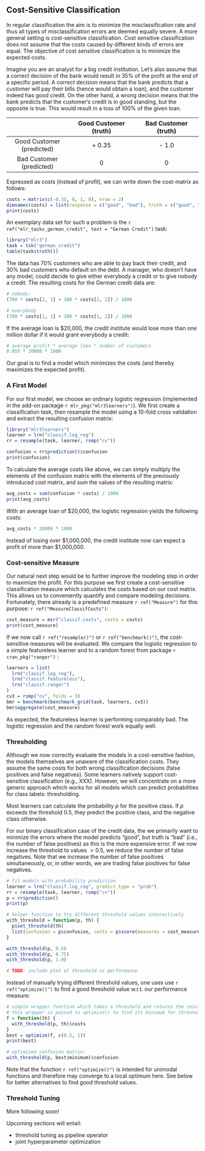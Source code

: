 ## Cost-Sensitive Classification {#cost-sens}

In regular classification the aim is to minimize the misclassification rate and thus all types of misclassification errors are deemed equally severe.
A more general setting is cost-sensitive classification.
Cost sensitive classification does not assume that the costs caused by different kinds of errors are equal.
The objective of cost sensitive classification is to minimize the expected costs.

Imagine you are an analyst for a big credit institution.
Let's also assume that a correct decision of the bank would result in 35% of the profit at the end of a specific period.
A correct decision means that the bank predicts that a customer will pay their bills (hence would obtain a loan), and the customer indeed has good credit.
On the other hand, a wrong decision means that the bank predicts that the customer's credit is in good standing, but the opposite is true.
This would result in a loss of 100% of the given loan.

|                           | Good Customer (truth)       | Bad Customer (truth)       |
| :-----------------------: | :-------------------------: | :------------------------: |
| Good Customer (predicted) | + 0.35                      | - 1.0                      |
| Bad Customer (predicted)  | 0                           | 0                          |


Expressed as costs (instead of profit), we can write down the cost-matrix as follows:

```r
costs = matrix(c(-0.35, 0, 1, 0), nrow = 2)
dimnames(costs) = list(response = c("good", "bad"), truth = c("good", "bad"))
print(costs)

```
An exemplary data set for such a problem is the `r ref("mlr_tasks_german_credit", text = "German Credit")` task:

```r
library("mlr3")
task = tsk("german_credit")
table(task$truth())
```

The data has 70% customers who are able to pay back their credit, and 30% bad customers who default on the debt.
A manager, who doesn't have any model, could decide to give either everybody a credit or to give nobody a credit.
The resulting costs for the German credit data are:

```r
# nobody:
(700 * costs[2, 1] + 300 * costs[2, 2]) / 1000

# everybody
(700 * costs[1, 1] + 300 * costs[1, 2]) / 1000
```

If the average loan is $20,000, the credit institute would lose more than one million dollar if it would grant everybody a credit:

```r
# average profit * average loan * number of customers
0.055 * 20000 * 1000
```

Our goal is to find a model which minimizes the costs (and thereby maximizes the expected profit).

### A First Model

For our first model, we choose an ordinary logistic regression (implemented in the add-on package `r mlr_pkg("mlr3learners")`).
We first create a classification task, then resample the model using a 10-fold cross validation and extract the resulting confusion matrix:

```r
library("mlr3learners")
learner = lrn("classif.log_reg")
rr = resample(task, learner, rsmp("cv"))

confusion = rr$prediction()$confusion
print(confusion)
```

To calculate the average costs like above, we can simply multiply the elements of the confusion matrix with the elements of the previously introduced cost matrix, and sum the values of the resulting matrix:

```r
avg_costs = sum(confusion * costs) / 1000
print(avg_costs)
```

With an average loan of \$20,000, the logistic regression yields the following costs:

```r
avg_costs * 20000 * 1000
```

Instead of losing over \$1,000,000, the credit institute now can expect a profit of more than \$1,000,000.

### Cost-sensitive Measure

Our natural next step would be to further improve the modeling step in order to maximize the profit.
For this purpose we first create a cost-sensitive classification measure which calculates the costs based on our cost matrix.
This allows us to conveniently quantify and compare modeling decisions.
Fortunately, there already is a predefined measure `r ref("Measure")` for this purpose: `r ref("MeasureClassifCosts")`:

```r
cost_measure = msr("classif.costs", costs = costs)
print(cost_measure)
```

If we now call `r ref("resample()")` or `r ref("benchmark()")`, the cost-sensitive measures will be evaluated.
We compare the logistic regression to a simple featureless learner and to a random forest from package `r cran_pkg("ranger")` :

```r
learners = list(
  lrn("classif.log_reg"),
  lrn("classif.featureless"),
  lrn("classif.ranger")
)
cv3 = rsmp("cv", folds = 3)
bmr = benchmark(benchmark_grid(task, learners, cv3))
bmr$aggregate(cost_measure)
```

As expected, the featureless learner is performing comparably bad.
The logistic regression and the random forest work equally well.


### Thresholding

Although we now correctly evaluate the models in a cost-sensitive fashion, the models themselves are unaware of the classification costs.
They assume the same costs for both wrong classification decisions (false positives and false negatives).
Some learners natively support cost-sensitive classification (e.g., XXX).
However, we will concentrate on a more generic approach which works for all models which can predict probabilities for class labels: thresholding.

Most learners can calculate the probability $p$ for the positive class.
If $p$ exceeds the threshold $0.5$, they predict the positive class, and the negative class otherwise.

For our binary classification case of the credit data, the we primarily want to minimize the errors where the model predicts "good", but truth is "bad" (i.e., the number of false positives) as this is the more expensive error.
If we now increase the threshold to values $> 0.5$, we reduce the number of false negatives.
Note that we increase the number of false positives simultaneously, or, in other words, we are trading false positives for false negatives.

```r
# fit models with probability prediction
learner = lrn("classif.log_reg", predict_type = "prob")
rr = resample(task, learner, rsmp("cv"))
p = rr$prediction()
print(p)

# helper function to try different threshold values interactively
with_threshold = function(p, th) {
  p$set_threshold(th)
  list(confusion = p$confusion, costs = p$score(measures = cost_measure, task = task))
}

with_threshold(p, 0.5)
with_threshold(p, 0.75)
with_threshold(p, 1.0)

# TODO: include plot of threshold vs performance
```

Instead of manually trying different threshold values, one uses use `r ref("optimize()")` to find a good threshold value w.r.t. our performance measure:

```r
# simple wrapper function which takes a threshold and returns the resulting model performance
# this wrapper is passed to optimize() to find its minimum for thresholds in [0.5, 1]
f = function(th) {
  with_threshold(p, th)$costs
}
best = optimize(f, c(0.5, 1))
print(best)

# optimized confusion matrix:
with_threshold(p, best$minimum)$confusion
```

Note that the function `r ref("optimize()")` is intended for unimodal functions and therefore may converge to a local optimum here.
See below for better alternatives to find good threshold values.

### Threshold Tuning

More following soon!

Upcoming sections will entail:

* threshold tuning as pipeline operator
* joint hyperparameter optimization
